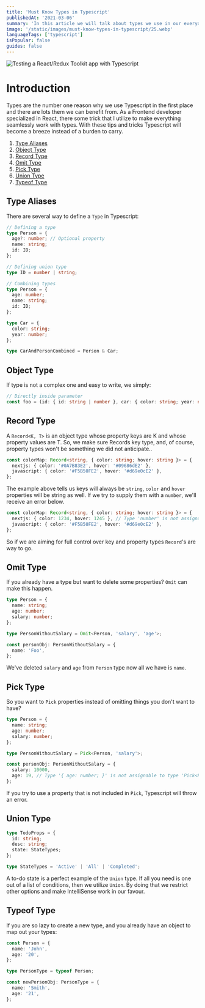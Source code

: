 ```yaml
---
title: 'Must Know Types in Typescript'
publishedAt: '2021-03-06'
summary: 'In this article we will talk about types we use in our everyday lives to ease development process. And, discover some tricks that can be used with Typescript types.'
image: '/static/images/must-know-types-in-typescript/25.webp'
languageTags: ['typescript']
isPopular: false
guides: false
---
```


![Testing a React/Redux Toolkit app with Typescript](/static/images/must-know-types-in-typescript/25.webp)

# Introduction

Types are the number one reason why we use Typescript in the first place and there are lots them we can benefit from. As a Frontend developer specialized in React,
there some trick that I utilize to make everything seamlessly work with types. With these tips and tricks Typescript will become a breeze instead of a burden to carry.

1.  [Type Aliases](#type-aliases)
2.  [Object Type](#object-type)
3.  [Record Type](#record-type)
4.  [Omit Type](#omit-type)
5.  [Pick Type](#pick-type)
6.  [Union Type](#union-type)
7.  [Typeof Type](#typeof=type)

## Type Aliases

There are several way to define a `Type` in Typescript:

```typescript
// Defining a type
type Person = {
  age?: number; // Optional property
  name: string;
  id: ID;
};

// Defining union type
type ID = number | string;

// Combining types
type Person = {
  age: number;
  name: string;
  id: ID;
};

type Car = {
  color: string;
  year: number;
};

type CarAndPersonCombined = Person & Car;
```

## Object Type

If type is not a complex one and easy to write, we simply:

```typescript
// Directly inside parameter
const foo = (id: { id: string | number }, car: { color: string; year: number }) => {};
```

## Record Type

A `Record<K, T>` is an object type whose property keys are K and whose property values are T. So, we make sure Records key type, and, of course, property types won't be something we did not anticipate..

```typescript
const colorMap: Record<string, { color: string; hover: string }> = {
  nextjs: { color: '#0A7B83E2', hover: '#09686dE2' },
  javascript: { color: '#F5B50FE2', hover: '#d69e0cE2' },
};
```

The example above tells us keys will always be `string`, `color` and `hover` properties will be string as well. If we try to supply them with a `number`, we'll receive an error below.

```typescript
const colorMap: Record<string, { color: string; hover: string }> = {
  nextjs: { color: 1234, hover: 1245 }, // Type 'number' is not assignable to type 'string'.ts
  javascript: { color: '#F5B50FE2', hover: '#d69e0cE2' },
};
```

So if we are aiming for full control over key and property types `Record`'s are way to go.

## Omit Type

If you already have a type but want to delete some properties? `Omit` can make this happen.

```typescript
type Person = {
  name: string;
  age: number;
  salary: number;
};

type PersonWithoutSalary = Omit<Person, 'salary', 'age'>;

const personObj: PersonWithoutSalary = {
  name: 'Foo',
};
```

We've deleted `salary` and `age` from `Person` type now all we have is `name`.

## Pick Type

So you want to `Pick` properties instead of omitting things you don't want to have?

```typescript
type Person = {
  name: string;
  age: number;
  salary: number;
};

type PersonWithoutSalary = Pick<Person, 'salary'>;

const personObj: PersonWithoutSalary = {
  salary: 10000,
  age: 19, // Type '{ age: number; }' is not assignable to type 'Pick<Person, "salary">'
};
```

If you try to use a property that is not included in `Pick`, Typescript will throw an error.

## Union Type

```typescript
type TodoProps = {
  id: string;
  desc: string;
  state: StateTypes;
};

type StateTypes = 'Active' | 'All' | 'Completed';
```

A to-do state is a perfect example of the `Union` type. If all you need is one out of a list of conditions, then we utilize `Union`. By doing that
we restrict other options and make IntelliSense work in our favour.

## Typeof Type

If you are so lazy to create a new type, and you already have an object to map out your types:

```typescript
const Person = {
  name: 'John',
  age: '20',
};

type PersonType = typeof Person;

const newPersonObj: PersonType = {
  name: 'Smith',
  age: '21',
};
```

